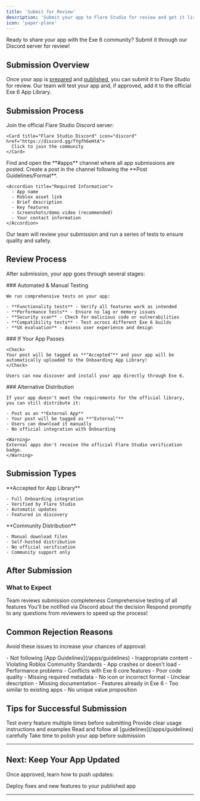 ```yaml
---
title: 'Submit for Review'
description: 'Submit your app to Flare Studio for review and get it listed in the App Library'
icon: 'paper-plane'
---
```


<Info>
Ready to share your app with the Exe 6 community? Submit it through our Discord server for review!
</Info>

## Submission Overview

Once your app is [prepared](/apps/prepare) and [published](/apps/publish), you can submit it to Flare Studio for review. Our team will test your app and, if approved, add it to the official Exe 6 App Library.

## Submission Process

<Steps>
  <Step title="Join Discord Server">
    Join the official Flare Studio Discord server:
    
    <Card title="Flare Studio Discord" icon="discord" href="https://discord.gg/fYgfh6eHtA">
      Click to join the community
    </Card>
  </Step>
  
  <Step title="Navigate to #apps Channel">
    Find and open the **#apps** channel where all app submissions are posted.
  </Step>
  
  <Step title="Create Submission Post">
    Create a post in the channel following the **Post Guidelines/Format**.
    
    <Accordion title="Required Information">
      - App name
      - Roblox asset link
      - Brief description
      - Key features
      - Screenshots/demo video (recommended)
      - Your contact information
    </Accordion>
  </Step>
  
  <Step title="Wait for Review">
    Our team will review your submission and run a series of tests to ensure quality and safety.
  </Step>
</Steps>

## Review Process

After submission, your app goes through several stages:

<Tabs>
  <Tab title="Testing">
    ### Automated & Manual Testing
    
    We run comprehensive tests on your app:
    
    - **Functionality tests** - Verify all features work as intended
    - **Performance tests** - Ensure no lag or memory issues
    - **Security scan** - Check for malicious code or vulnerabilities
    - **Compatibility tests** - Test across different Exe 6 builds
    - **UX evaluation** - Assess user experience and design
  </Tab>
  
  <Tab title="Approval">
    ### If Your App Passes
    
    <Check>
    Your post will be tagged as **"Accepted"** and your app will be automatically uploaded to the Onboarding App Library!
    </Check>
    
    Users can now discover and install your app directly through Exe 6.
  </Tab>
  
  <Tab title="External Apps">
    ### Alternative Distribution
    
    If your app doesn't meet the requirements for the official library, you can still distribute it:
    
    - Post as an **External App**
    - Your post will be tagged as **"External"**
    - Users can download it manually
    - No official integration with Onboarding
    
    <Warning>
    External apps don't receive the official Flare Studio verification badge.
    </Warning>
  </Tab>
</Tabs>

## Submission Types

<CardGroup cols={2}>
  <Card title="Official App" icon="badge-check">
    **Accepted for App Library**
    
    - Full Onboarding integration
    - Verified by Flare Studio
    - Automatic updates
    - Featured in discovery
  </Card>
  
  <Card title="External App" icon="download">
    **Community Distribution**
    
    - Manual download files
    - Self-hosted distribution
    - No official verification
    - Community support only
  </Card>
</CardGroup>

## After Submission

### What to Expect

<Steps>
  <Step title="Initial Review (1-3 days)">
    Team reviews submission completeness
  </Step>
  <Step title="Testing Phase (3-7 days)">
    Comprehensive testing of all features
  </Step>
  <Step title="Decision & Notification">
    You'll be notified via Discord about the decision
  </Step>
</Steps>

<Tip>
Respond promptly to any questions from reviewers to speed up the process!
</Tip>

## Common Rejection Reasons

Avoid these issues to increase your chances of approval:

<AccordionGroup>
  <Accordion title="Guideline Violations" icon="triangle-exclamation">
    - Not following [App Guidelines](/apps/guidelines)
    - Inappropriate content
    - Violating Roblox Community Standards
  </Accordion>
  
  <Accordion title="Technical Issues" icon="bug">
    - App crashes or doesn't load
    - Performance problems
    - Conflicts with Exe 6 core features
    - Poor code quality
  </Accordion>
  
  <Accordion title="Incomplete Submission" icon="file-excel">
    - Missing required metadata
    - No icon or incorrect format
    - Unclear description
    - Missing documentation
  </Accordion>
  
  <Accordion title="Duplicate Features" icon="copy">
    - Features already in Exe 6
    - Too similar to existing apps
    - No unique value proposition
  </Accordion>
</AccordionGroup>

## Tips for Successful Submission

<CardGroup cols={2}>
  <Card title="Test Thoroughly" icon="vial">
    Test every feature multiple times before submitting
  </Card>
  <Card title="Clear Documentation" icon="book">
    Provide clear usage instructions and examples
  </Card>
  <Card title="Follow Guidelines" icon="clipboard-check">
    Read and follow all [guidelines](/apps/guidelines) carefully
  </Card>
  <Card title="Quality Over Speed" icon="star">
    Take time to polish your app before submission
  </Card>
</CardGroup>

---

## Next: Keep Your App Updated

Once approved, learn how to push updates:

<Card title="Update Your App" icon="arrows-rotate" href="/apps/update">
  Deploy fixes and new features to your published app
</Card>

---

